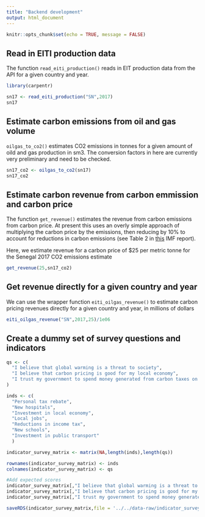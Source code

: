 ```yaml
---
title: "Backend development"
output: html_document
---
```


```r
knitr::opts_chunk$set(echo = TRUE, message = FALSE)
```

## Read in EITI production data

The function `read_eiti_production()` reads in EIT production data from the API for a given country and year.

```r
library(carpentr)

sn17 <- read_eiti_production("SN",2017)
sn17

```

## Estimate carbon emissions from oil and gas volume

`oilgas_to_co2()` estimates CO2 emissions in tonnes for a given amount of oild and gas production in sm3. The conversion factors in here are currently very preliminary and need to be checked.

```r
sn17_co2 <- oilgas_to_co2(sn17)
sn17_co2

```


## Estimate carbon revenue from carbon emmission and carbon price

The function `get_revenue()` estimates the revenue from carbon emissions from carbon price. At present this uses an overly simple approach of multiplying the carbon price by the emissions, then reducing by 10% to account for reductions in carbon emissions (see Table 2 in [this](https://www.imf.org/external/np/g20/pdf/110411b.pdf) IMF report).

Here, we estimate revenue for a carbon price of $25 per metric tonne for the Senegal 2017 CO2 emissions estimate

```r
get_revenue(25,sn17_co2)
```

## Get revenue directly for a given country and year

We can use the wrapper function `eiti_oilgas_revenue()` to estimate carbon pricing revenues directly for a given country and year, in millions of dollars

```r
eiti_oilgas_revenue("SN",2017,25)/1e06
```

## Create a dummy set of survey questions and indicators

```r
qs <- c(
  "I believe that global warming is a threat to society",
  "I believe that carbon pricing is good for my local economy",
  "I trust my government to spend money generated from carbon taxes on local infrastructure"
)

inds <- c(
  "Personal tax rebate",
  "New hospitals",
  "Investment in local economy",
  "Local jobs",
  "Reductions in income tax",
  "New schools",
  "Investment in public transport"
  )

indicator_survey_matrix <- matrix(NA,length(inds),length(qs))

rownames(indicator_survey_matrix) <- inds
colnames(indicator_survey_matrix) <- qs

#Add expected scores
indicator_survey_matrix[,"I believe that global warming is a threat to society"] <- c(1,9,7,7,1,9,9)
indicator_survey_matrix[,"I believe that carbon pricing is good for my local economy"] <- c(1,7,9,9,1,7,8)
indicator_survey_matrix[,"I trust my government to spend money generated from carbon taxes on local infrastructure"] <- c(1,9,9,7,1,7,9)

saveRDS(indicator_survey_matrix,file = '../../data-raw/indicator_survey_matrix.RDS')

```
